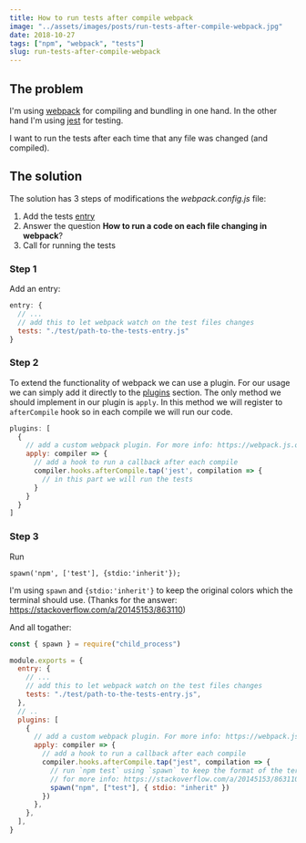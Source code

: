 ```yaml
---
title: How to run tests after compile webpack
image: "../assets/images/posts/run-tests-after-compile-webpack.jpg"
date: 2018-10-27
tags: ["npm", "webpack", "tests"]
slug: run-tests-after-compile-webpack
---
```


## The problem

I'm using <a href="https://webpack.js.org/" target="_blank">webpack</a> for compiling and bundling in one hand. In the other hand I'm using <a href="https://jestjs.io/" target="_blank">jest</a> for testing.

I want to run the tests after each time that any file was changed (and compiled).

## The solution

The solution has 3 steps of modifications the _webpack.config.js_ file:

1. Add the tests <a href="https://webpack.js.org/concepts/entry-points/" target="_blank">entry</a>
2. Answer the question <b>How to run a code on each file changing in webpack</b>?
3. Call for running the tests

### Step 1

Add an entry:

```js
entry: {
  // ...
  // add this to let webpack watch on the test files changes
  tests: "./test/path-to-the-tests-entry.js"
}
```

### Step 2

To extend the functionality of webpack we can use a plugin. For our usage we can simply add it directly to the <a href="https://webpack.js.org/concepts/plugins/" target="_blank">plugins</a> section.
The only method we should implement in our plugin is `apply`. In this method we will register to `afterCompile` hook so in each compile we will run our code.

```js
plugins: [
  {
    // add a custom webpack plugin. For more info: https://webpack.js.org/concepts/plugins/
    apply: compiler => {
      // add a hook to run a callback after each compile
      compiler.hooks.afterCompile.tap('jest', compilation => {
        // in this part we will run the tests
      }
    }
  }
]
```

### Step 3

Run

```shell
spawn('npm', ['test'], {stdio:'inherit'});
```

I'm using `spawn` and `{stdio:'inherit'}` to keep the original colors which the terminal should use. (Thanks for the answer: https://stackoverflow.com/a/20145153/863110)

And all togather:

```js
const { spawn } = require("child_process")

module.exports = {
  entry: {
    // ...
    // add this to let webpack watch on the test files changes
    tests: "./test/path-to-the-tests-entry.js",
  },
  // ..
  plugins: [
    {
      // add a custom webpack plugin. For more info: https://webpack.js.org/concepts/plugins/
      apply: compiler => {
        // add a hook to run a callback after each compile
        compiler.hooks.afterCompile.tap("jest", compilation => {
          // run `npm test` using `spawn` to keep the format of the terminal just like you run it manually.
          // for more info: https://stackoverflow.com/a/20145153/863110
          spawn("npm", ["test"], { stdio: "inherit" })
        })
      },
    },
  ],
}
```

